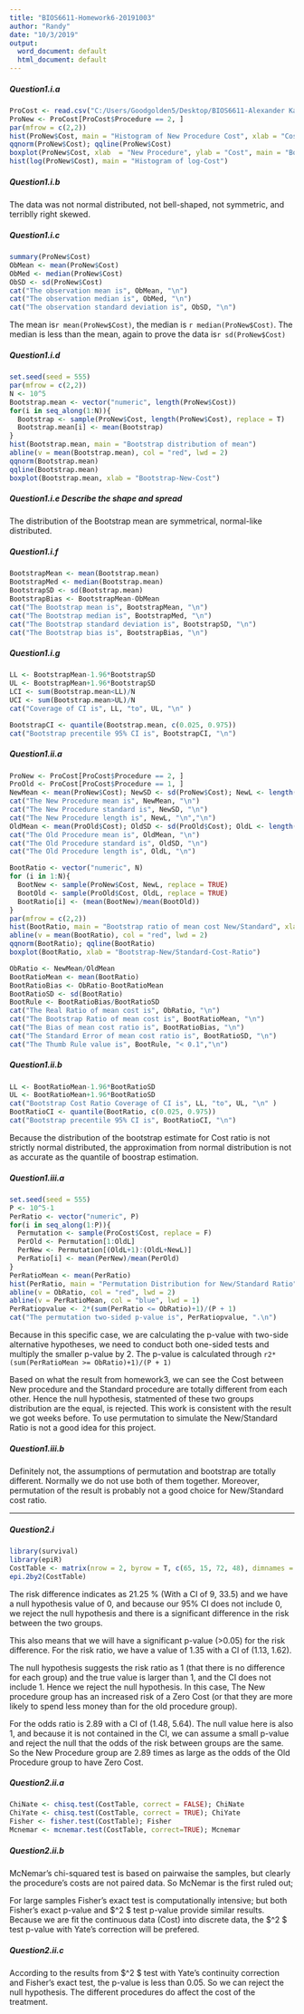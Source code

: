 ---
title: "BIOS6611-Homework6-20191003"
author: "Randy"
date: "10/3/2019"
output:
  word_document: default
  html_document: default
---
##### Question1.i.a
```{r Question1-i-a }
ProCost <- read.csv("C:/Users/Goodgolden5/Desktop/BIOS6611-Alexander Kaizer/BIOS6611-Dataset/ProcedureCost.csv")
ProNew <- ProCost[ProCost$Procedure == 2, ]
par(mfrow = c(2,2))
hist(ProNew$Cost, main = "Histogram of New Procedure Cost", xlab = "Cost of New Procedure")
qqnorm(ProNew$Cost); qqline(ProNew$Cost)
boxplot(ProNew$Cost, xlab  = "New Procedure", ylab = "Cost", main = "Boxplot of New Procedure Cost")
hist(log(ProNew$Cost), main = "Histogram of log-Cost")
```


##### Question1.i.b
The data was not normal distributed, not bell-shaped, not symmetric, and terriblly right skewed.


##### Question1.i.c


```{r}
summary(ProNew$Cost)
ObMean <- mean(ProNew$Cost)
ObMed <- median(ProNew$Cost)
ObSD <- sd(ProNew$Cost)
cat("The observation mean is", ObMean, "\n")
cat("The observation median is", ObMed, "\n")
cat("The observation standard deviation is", ObSD, "\n")
```
The mean is`r mean(ProNew$Cost)`, the median is `r median(ProNew$Cost)`. The median is less than the mean, again to prove the data is`r sd(ProNew$Cost)`


##### Question1.i.d


```{r}
set.seed(seed = 555)
par(mfrow = c(2,2))
N <- 10^5
Bootstrap.mean <- vector("numeric", length(ProNew$Cost))
for(i in seq_along(1:N)){
  Bootstrap <- sample(ProNew$Cost, length(ProNew$Cost), replace = T)
  Bootstrap.mean[i] <- mean(Bootstrap)
}
hist(Bootstrap.mean, main = "Bootstrap distribution of mean")
abline(v = mean(Bootstrap.mean), col = "red", lwd = 2)
qqnorm(Bootstrap.mean)
qqline(Bootstrap.mean)
boxplot(Bootstrap.mean, xlab = "Bootstrap-New-Cost")
```

##### Question1.i.e Describe the shape and spread
The distribution of the Bootstrap mean are symmetrical, normal-like distributed.


##### Question1.i.f


```{r}
BootstrapMean <- mean(Bootstrap.mean)
BootstrapMed <- median(Bootstrap.mean)
BootstrapSD <- sd(Bootstrap.mean)
BootstrapBias <- BootstrapMean-ObMean
cat("The Bootstrap mean is", BootstrapMean, "\n")
cat("The Bootstrap median is", BootstrapMed, "\n")
cat("The Bootstrap standard deviation is", BootstrapSD, "\n")
cat("The Bootstrap bias is", BootstrapBias, "\n")
```


##### Question1.i.g


```{r}
LL <- BootstrapMean-1.96*BootstrapSD
UL <- BootstrapMean+1.96*BootstrapSD
LCI <- sum(Bootstrap.mean<LL)/N
UCI <- sum(Bootstrap.mean>UL)/N
cat("Coverage of CI is", LL, "to", UL, "\n" )

BootstrapCI <- quantile(Bootstrap.mean, c(0.025, 0.975))
cat("Bootstrap precentile 95% CI is", BootstrapCI, "\n")
```


##### Question1.ii.a


```{r}
ProNew <- ProCost[ProCost$Procedure == 2, ]
ProOld <- ProCost[ProCost$Procedure == 1, ]
NewMean <- mean(ProNew$Cost); NewSD <- sd(ProNew$Cost); NewL <- length(ProNew$Cost)
cat("The New Procedure mean is", NewMean, "\n")
cat("The New Procedure standard is", NewSD, "\n")
cat("The New Procedure length is", NewL, "\n","\n")
OldMean <- mean(ProOld$Cost); OldSD <- sd(ProOld$Cost); OldL <- length(ProOld$Cost)
cat("The Old Procedure mean is", OldMean, "\n")
cat("The Old Procedure standard is", OldSD, "\n")
cat("The Old Procedure length is", OldL, "\n")
```

```{r}
BootRatio <- vector("numeric", N)
for (i in 1:N){
  BootNew <- sample(ProNew$Cost, NewL, replace = TRUE)
  BootOld <- sample(ProOld$Cost, OldL, replace = TRUE)
  BootRatio[i] <- (mean(BootNew)/mean(BootOld))
}
par(mfrow = c(2,2))
hist(BootRatio, main = "Bootstrap ratio of mean cost New/Standard", xlab = "Cost ratio of New/Standard")
abline(v = mean(BootRatio), col = "red", lwd = 2)
qqnorm(BootRatio); qqline(BootRatio)
boxplot(BootRatio, xlab = "Bootstrap-New/Standard-Cost-Ratio")
```

```{r}
ObRatio <- NewMean/OldMean
BootRatioMean <- mean(BootRatio)
BootRatioBias <- ObRatio-BootRatioMean
BootRatioSD <- sd(BootRatio)
BootRule <- BootRatioBias/BootRatioSD
cat("The Real Ratio of mean cost is", ObRatio, "\n")
cat("The Bootstrap Ratio of mean cost is", BootRatioMean, "\n")
cat("The Bias of mean cost ratio is", BootRatioBias, "\n")
cat("The Standard Error of mean cost ratio is", BootRatioSD, "\n")
cat("The Thumb Rule value is", BootRule, "< 0.1","\n")
```


##### Question1.ii.b


```{r}
LL <- BootRatioMean-1.96*BootRatioSD
UL <- BootRatioMean+1.96*BootRatioSD
cat("Bootstrap Cost Ratio Coverage of CI is", LL, "to", UL, "\n" )
BootRatioCI <- quantile(BootRatio, c(0.025, 0.975))
cat("Bootstrap precentile 95% CI is", BootRatioCI, "\n")
```
Because the distribution of the bootstrap estimate for Cost ratio is not strictly normal distributed, the approximation from normal distribution is not as accurate as the quantile of boostrap estimation.


##### Question1.iii.a


```{r}
set.seed(seed = 555)
P <- 10^5-1
PerRatio <- vector("numeric", P)
for(i in seq_along(1:P)){
  Permutation <- sample(ProCost$Cost, replace = F)
  PerOld <- Permutation[1:OldL]
  PerNew <- Permutation[(OldL+1):(OldL+NewL)]
  PerRatio[i] <- mean(PerNew)/mean(PerOld)
}
PerRatioMean <- mean(PerRatio)
hist(PerRatio, main = "Permutation Distribution for New/Standard Ratio", xlab = "Permutation of Ratio")
abline(v = ObRatio, col = "red", lwd = 2)
abline(v = PerRatioMean, col = "blue", lwd = 1)
PerRatiopvalue <- 2*(sum(PerRatio <= ObRatio)+1)/(P + 1)
cat("The permutation two-sided p-value is", PerRatiopvalue, ".\n")
```

Because in this specific case, we are calculating the p-value with two-side alternative hypotheses, we need to conduct both one-sided tests and multiply the smaller p-value by 2. The p-value is calculated through `r2*(sum(PerRatioMean >= ObRatio)+1)/(P + 1)`

Based on what the result from homework3, we can see the Cost between New procedure and the Standard procedure are totally different from each other. Hence the null hypothesis, statmented of these two groups distribution are the equal, is rejected. This work is consistent with the result we got weeks before. To use permutation to simulate the New/Standard Ratio is not a good idea for this project.


##### Question1.iii.b

Definitely not, the assumptions of permutation and bootstrap are totally different. Normally we do not use both of them together. Moreover, permutation of the result is probably not a good choice for New/Standard cost ratio.

_ _ _

##### Question2.i

```{r}
library(survival)
library(epiR)
CostTable <- matrix(nrow = 2, byrow = T, c(65, 15, 72, 48), dimnames = list(c("Old", "New"), c("Zero", "NonZero")))
epi.2by2(CostTable)

```


The risk difference indicates as 21.25 % (With a CI of 9, 33.5) and we have a null hypothesis value of 0, and because our 95% CI does not include 0, we reject the null hypothesis and there is a significant difference in the risk between the two groups. 

This also means that we will have a significant p-value (>0.05) for the risk difference. For the risk ratio, we have a value of 1.35 with a CI of (1.13, 1.62). 

The null hypothesis suggests the risk ratio as 1 (that there is no difference for each group) and the true value is larger than 1, and the CI does not include 1. Hence we reject the null hypothesis. In this case, The New procedure group has an increased risk of a Zero Cost (or that they are more likely to spend less money than for the old procedure group). 

For the odds ratio is 2.89 with a CI of (1.48, 5.64). The null value here is also 1, and because it is not contained in the CI, we can assume a small p-value and reject the null that the odds of the risk between groups are the same. So the New Procedure group are 2.89 times as large as the odds of the Old Procedure group to have Zero Cost.

##### Question2.ii.a

```{r}
ChiNate <- chisq.test(CostTable, correct = FALSE); ChiNate
ChiYate <- chisq.test(CostTable, correct = TRUE); ChiYate
Fisher <- fisher.test(CostTable); Fisher
Mcnemar <- mcnemar.test(CostTable, correct=TRUE); Mcnemar 
```

##### Question2.ii.b    
 
McNemar's chi-squared test is based on pairwaise the samples, but clearly the procedure's costs are not paired data. So McNemar is the first ruled out;   

For large samples Fisher's exact test is computationally intensive; but both Fisher's exact p-value and  $\chi^2 $ test p-value provide similar results. Because we are fit the continuous data (Cost) into discrete data, the $\chi^2 $ test p-value with Yate's correction will be prefered.


##### Question2.ii.c

According to the results from $\chi^2 $ test with Yate's continuity correction and Fisher's exact test, the p-value is less than 0.05. So we can reject the null hypothesis. The different procedures do affect the cost of the treatment.   